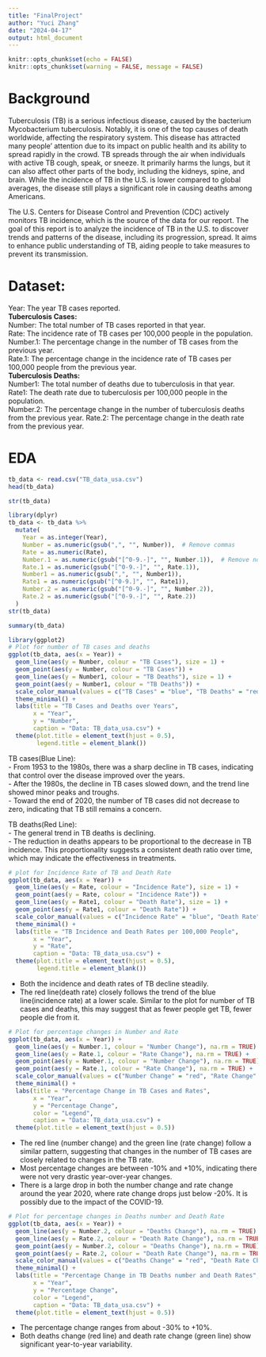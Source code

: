 ```yaml
---
title: "FinalProject"
author: "Yuci Zhang"
date: "2024-04-17"
output: html_document
---
```


```r
knitr::opts_chunk$set(echo = FALSE)
knitr::opts_chunk$set(warning = FALSE, message = FALSE)
```

# Background
Tuberculosis (TB) is a serious infectious disease, caused by the bacterium Mycobacterium tuberculosis. Notably, it is one of the top causes of death worldwide, affecting the respiratory system. This disease has attracted many people' attention due to its impact on public health and its ability to spread rapidly in the crowd. TB spreads through the air when individuals with active TB cough, speak, or sneeze. It primarily harms the lungs, but it can also affect other parts of the body, including the kidneys, spine, and brain. While the incidence of TB in the U.S. is lower compared to global averages, the disease still plays a significant role in causing deaths among Americans.

The U.S. Centers for Disease Control and Prevention (CDC) actively monitors TB incidence, which is the source of the data for our report. The goal of this report is to analyze the incidence of TB in the U.S. to discover trends and patterns of the disease, including its progression, spread. It aims to enhance public understanding of TB, aiding people to take measures to prevent its transmission.

# Dataset:
Year: The year TB cases reported.           
**Tuberculosis Cases:**           
Number: The total number of TB cases reported in that year.         
Rate: The incidence rate of TB cases per 100,000 people in the population.       
Number.1: The percentage change in the number of TB cases from the previous year.        
Rate.1: The percentage change in the incidence rate of TB cases per 100,000 people from the previous year.           
**Tuberculosis Deaths:**                  
Number1: The total number of deaths due to tuberculosis in that year.         
Rate1: The death rate due to tuberculosis per 100,000 people in the population.      
Number.2: The percentage change in the number of tuberculosis deaths from the previous year.    Rate.2: The percentage change in the death rate from the previous year.  

# EDA
```r
tb_data <- read.csv("TB_data_usa.csv")
head(tb_data)
```
```r
str(tb_data)
```
```r
library(dplyr)
tb_data <- tb_data %>%
  mutate(
    Year = as.integer(Year),  
    Number = as.numeric(gsub(",", "", Number)),  # Remove commas 
    Rate = as.numeric(Rate),  
    Number.1 = as.numeric(gsub("[^0-9.-]", "", Number.1)),  # Remove non-numeric characters
    Rate.1 = as.numeric(gsub("[^0-9.-]", "", Rate.1)), 
    Number1 = as.numeric(gsub(",", "", Number1)),  
    Rate1 = as.numeric(gsub("[^0-9.]", "", Rate1)),  
    Number.2 = as.numeric(gsub("[^0-9.-]", "", Number.2)),  
    Rate.2 = as.numeric(gsub("[^0-9.-]", "", Rate.2))  
  )
str(tb_data)
```
```r
summary(tb_data)
```

```r
library(ggplot2)
# Plot for number of TB cases and deaths
ggplot(tb_data, aes(x = Year)) +
  geom_line(aes(y = Number, colour = "TB Cases"), size = 1) +
  geom_point(aes(y = Number, colour = "TB Cases")) +
  geom_line(aes(y = Number1, colour = "TB Deaths"), size = 1) +
  geom_point(aes(y = Number1, colour = "TB Deaths")) +
  scale_color_manual(values = c("TB Cases" = "blue", "TB Deaths" = "red")) +
  theme_minimal() +
  labs(title = "TB Cases and Deaths over Years",
       x = "Year",
       y = "Number",
       caption = "Data: TB_data_usa.csv") +
  theme(plot.title = element_text(hjust = 0.5),
        legend.title = element_blank()) 
```

TB cases(Blue Line):       
- From 1953 to the 1980s, there was a sharp decline in TB cases, indicating that control over the disease improved over the years.       
- After the 1980s, the decline in TB cases slowed down, and the trend line showed minor peaks and troughs.     
- Toward the end of 2020, the number of TB cases did not decrease to zero, indicating that TB still remains a concern.     

TB deaths(Red Line):      
- The general trend in TB deaths is declining.       
- The reduction in deaths appears to be proportional to the decrease in TB incidence. This proportionality suggests a consistent death ratio over time, which may indicate the effectiveness in treatments.      

```r
# plot for Incidence Rate of TB and Death Rate
ggplot(tb_data, aes(x = Year)) +
  geom_line(aes(y = Rate, colour = "Incidence Rate"), size = 1) +
  geom_point(aes(y = Rate, colour = "Incidence Rate")) +
  geom_line(aes(y = Rate1, colour = "Death Rate"), size = 1) +
  geom_point(aes(y = Rate1, colour = "Death Rate")) +
  scale_color_manual(values = c("Incidence Rate" = "blue", "Death Rate" = "red")) +
  theme_minimal() +
  labs(title = "TB Incidence and Death Rates per 100,000 People",
       x = "Year",
       y = "Rate",
       caption = "Data: TB_data_usa.csv") +
  theme(plot.title = element_text(hjust = 0.5),
        legend.title = element_blank())
```

- Both the incidence and death rates of TB decline steadily.
- The red line(death rate) closely follows the trend of the blue line(incidence rate) at a lower scale. Similar to the plot for number of TB cases and deaths, this may suggest that as fewer people get TB, fewer people die from it.

```r
# Plot for percentage changes in Number and Rate
ggplot(tb_data, aes(x = Year)) +
  geom_line(aes(y = Number.1, colour = "Number Change"), na.rm = TRUE) +
  geom_line(aes(y = Rate.1, colour = "Rate Change"), na.rm = TRUE) +
  geom_point(aes(y = Number.1, colour = "Number Change"), na.rm = TRUE) +
  geom_point(aes(y = Rate.1, colour = "Rate Change"), na.rm = TRUE) +
  scale_color_manual(values = c("Number Change" = "red", "Rate Change" = "green")) +
  theme_minimal() +
  labs(title = "Percentage Change in TB Cases and Rates",
       x = "Year",
       y = "Percentage Change",
       color = "Legend",
       caption = "Data: TB_data_usa.csv") +
  theme(plot.title = element_text(hjust = 0.5))
```

- The red line (number change) and the green line (rate change) follow a similar pattern, suggesting that changes in the number of TB cases are closely related to changes in the TB rate.
- Most percentage changes are between -10% and +10%, indicating there were not very drastic year-over-year changes.
- There is a large drop in both the number change and rate change around the year 2020, where rate change drops just below -20%. It is possibly due to the impact of the COVID-19.

```r
# Plot for percentage changes in Deaths number and Death Rate
ggplot(tb_data, aes(x = Year)) +
  geom_line(aes(y = Number.2, colour = "Deaths Change"), na.rm = TRUE) +
  geom_line(aes(y = Rate.2, colour = "Death Rate Change"), na.rm = TRUE) +
  geom_point(aes(y = Number.2, colour = "Deaths Change"), na.rm = TRUE) +
  geom_point(aes(y = Rate.2, colour = "Death Rate Change"), na.rm = TRUE) +
  scale_color_manual(values = c("Deaths Change" = "red", "Death Rate Change" = "green")) +
  theme_minimal() +
  labs(title = "Percentage Change in TB Deaths number and Death Rates",
       x = "Year",
       y = "Percentage Change",
       color = "Legend",
       caption = "Data: TB_data_usa.csv") +
  theme(plot.title = element_text(hjust = 0.5))
```

- The percentage change ranges from about -30% to +10%.        
- Both deaths change (red line) and death rate change (green line) show significant year-to-year variability.     
